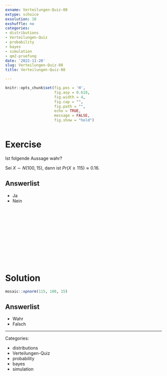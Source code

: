 ```yaml
---
exname: Verteilungen-Quiz-08
extype: schoice
exsolution: 10
exshuffle: no
categories:
- distributions
- Verteilungen-Quiz
- probability
- bayes
- simulation
- qm2-pruefung
date: '2022-11-20'
slug: Verteilungen-Quiz-08
title: Verteilungen-Quiz-08

---
```






```r
knitr::opts_chunk$set(fig.pos = 'H',
                      fig.asp = 0.618,
                      fig.width = 4,
                      fig.cap = "", 
                      fig.path = "",
                      echo = TRUE,
                      message = FALSE,
                      fig.show = "hold")



```






# Exercise

Ist folgende Aussage wahr?

Sei $X \sim N(100,15)$, dann ist $Pr(X \ge 115) \approx 0.16$.


Answerlist
----------
* Ja
* Nein



</br>
</br>
</br>
</br>
</br>
</br>
</br>
</br>
</br>
</br>

# Solution


```r
mosaic::xpnorm(115, 100, 15)
```




Answerlist
----------






* Wahr
* Falsch





---

Categories: 

- distributions
- Verteilungen-Quiz
- probability
- bayes
- simulation

